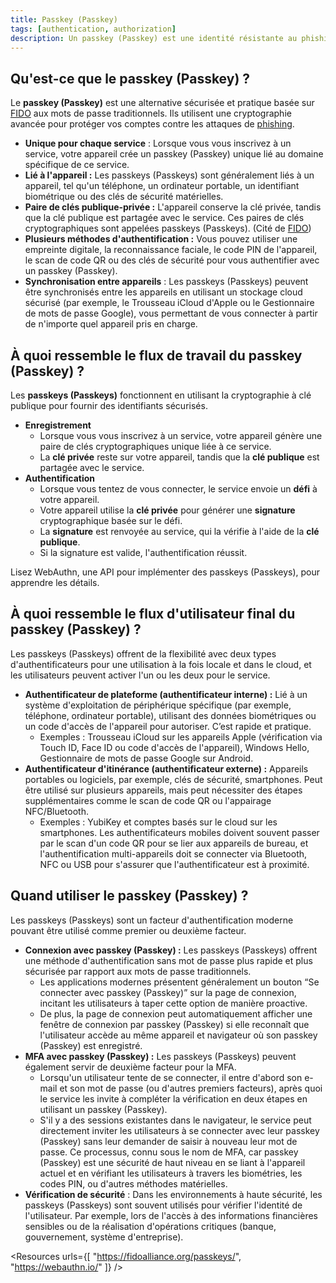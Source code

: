 ```yaml
---
title: Passkey (Passkey)
tags: [authentication, authorization]
description: Un passkey (Passkey) est une identité résistante au phishing et pratique qui remplace les mots de passe pouvant être utilisée pour la connexion et l'authentification à plusieurs facteurs.
---
```


## Qu'est-ce que le passkey (Passkey) ?

Le **passkey (Passkey)** est une alternative sécurisée et pratique basée sur [FIDO](https://fidoalliance.org/) aux mots de passe traditionnels. Ils utilisent une cryptographie avancée pour protéger vos comptes contre les attaques de [phishing](https://en.wikipedia.org/wiki/Phishing).

- **Unique pour chaque service** : Lorsque vous vous inscrivez à un service, votre appareil crée un passkey (Passkey) unique lié au domaine spécifique de ce service.
- **Lié à l'appareil :** Les passkeys (Passkeys) sont généralement liés à un appareil, tel qu'un téléphone, un ordinateur portable, un identifiant biométrique ou des clés de sécurité matérielles.
- **Paire de clés publique-privée :** L'appareil conserve la clé privée, tandis que la clé publique est partagée avec le service. Ces paires de clés cryptographiques sont appelées passkeys (Passkeys). (Cité de [FIDO](https://fidoalliance.org/how-fido-works/))
- **Plusieurs méthodes d'authentification :** Vous pouvez utiliser une empreinte digitale, la reconnaissance faciale, le code PIN de l'appareil, le scan de code QR ou des clés de sécurité pour vous authentifier avec un passkey (Passkey).
- **Synchronisation entre appareils** : Les passkeys (Passkeys) peuvent être synchronisés entre les appareils en utilisant un stockage cloud sécurisé (par exemple, le Trousseau iCloud d'Apple ou le Gestionnaire de mots de passe Google), vous permettant de vous connecter à partir de n'importe quel appareil pris en charge.

## À quoi ressemble le flux de travail du passkey (Passkey) ?

Les **passkeys (Passkeys)** fonctionnent en utilisant la cryptographie à clé publique pour fournir des identifiants sécurisés.

- **Enregistrement**
    - Lorsque vous vous inscrivez à un service, votre appareil génère une paire de clés cryptographiques unique liée à ce service.
    - La **clé privée** reste sur votre appareil, tandis que la **clé publique** est partagée avec le service.
- **Authentification**
    - Lorsque vous tentez de vous connecter, le service envoie un **défi** à votre appareil.
    - Votre appareil utilise la **clé privée** pour générer une **signature** cryptographique basée sur le défi.
    - La **signature** est renvoyée au service, qui la vérifie à l'aide de la **clé publique**.
    - Si la signature est valide, l'authentification réussit.

Lisez WebAuthn, une API pour implémenter des passkeys (Passkeys), pour apprendre les détails.

## À quoi ressemble le flux d'utilisateur final du passkey (Passkey) ?

Les passkeys (Passkeys) offrent de la flexibilité avec deux types d'authentificateurs pour une utilisation à la fois locale et dans le cloud, et les utilisateurs peuvent activer l'un ou les deux pour le service.

- **Authentificateur de plateforme (authentificateur interne) :** Lié à un système d'exploitation de périphérique spécifique (par exemple, téléphone, ordinateur portable), utilisant des données biométriques ou un code d'accès de l'appareil pour autoriser. C’est rapide et pratique.
    - Exemples : Trousseau iCloud sur les appareils Apple (vérification via Touch ID, Face ID ou code d'accès de l'appareil), Windows Hello, Gestionnaire de mots de passe Google sur Android.
- **Authentificateur d'itinérance (authentificateur externe) :** Appareils portables ou logiciels, par exemple, clés de sécurité, smartphones. Peut être utilisé sur plusieurs appareils, mais peut nécessiter des étapes supplémentaires comme le scan de code QR ou l'appairage NFC/Bluetooth.
    - Exemples : YubiKey et comptes basés sur le cloud sur les smartphones. Les authentificateurs mobiles doivent souvent passer par le scan d'un code QR pour se lier aux appareils de bureau, et l'authentification multi-appareils doit se connecter via Bluetooth, NFC ou USB pour s'assurer que l'authentificateur est à proximité.

## Quand utiliser le passkey (Passkey) ?

Les passkeys (Passkeys) sont un facteur d'authentification moderne pouvant être utilisé comme premier ou deuxième facteur.

- **Connexion avec passkey (Passkey) :** Les passkeys (Passkeys) offrent une méthode d'authentification sans mot de passe plus rapide et plus sécurisée par rapport aux mots de passe traditionnels.
    - Les applications modernes présentent généralement un bouton “Se connecter avec passkey (Passkey)” sur la page de connexion, incitant les utilisateurs à taper cette option de manière proactive.
    - De plus, la page de connexion peut automatiquement afficher une fenêtre de connexion par passkey (Passkey) si elle reconnaît que l'utilisateur accède au même appareil et navigateur où son passkey (Passkey) est enregistré.
- **MFA avec passkey (Passkey) :** Les passkeys (Passkeys) peuvent également servir de deuxième facteur pour la MFA.
    - Lorsqu'un utilisateur tente de se connecter, il entre d'abord son e-mail et son mot de passe (ou d'autres premiers facteurs), après quoi le service les invite à compléter la vérification en deux étapes en utilisant un passkey (Passkey).
    - S'il y a des sessions existantes dans le navigateur, le service peut directement inviter les utilisateurs à se connecter avec leur passkey (Passkey) sans leur demander de saisir à nouveau leur mot de passe. Ce processus, connu sous le nom de MFA, car passkey (Passkey) est une sécurité de haut niveau en se liant à l'appareil actuel et en vérifiant les utilisateurs à travers les biométries, les codes PIN, ou d'autres méthodes matérielles.
- **Vérification de sécurité** : Dans les environnements à haute sécurité, les passkeys (Passkeys) sont souvent utilisés pour vérifier l'identité de l'utilisateur. Par exemple, lors de l'accès à des informations financières sensibles ou de la réalisation d'opérations critiques (banque, gouvernement, système d'entreprise).

<Resources
  urls={[
    "https://fidoalliance.org/passkeys/",
    "https://webauthn.io/"
  ]}
/>